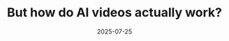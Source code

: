 ---
title: But how do AI videos actually work?
description: Guest video by Welch Labs on diffusion, CLIP, and the math of turning text into images
date: 2025-07-25
video: iv-5mZ_9CPY
credits:
- Lesson by Stephen Welch
---